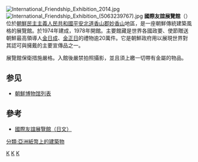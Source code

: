 {{coord|40|01|02|N|126|12|54|E|region:KP_type:landmark_source:kolossus-dewiki|display=title}}
{{not|国际友谊博物馆}}
[[File:International_Friendship_Exhibition_2014.jpg|thumb]]
[[File:International_Friendship_Exhibition_(5063239767).jpg|thumb]]
'''國際友誼展覽館'''（{{朝|국제친선전람관|國際親善展覽館}}）位於[[朝鮮民主主義人民共和國|朝鮮民主主義人民共和國]][[平安北道|平安北道]][[香山郡|香山郡]][[妙香山|妙香山]]地區，是一座朝鮮傳統建築風格的展覽館。於1974年建成，1978年開館。主要館藏是世界各國政要、使節贈送朝鮮最高領導人[[金日成|金日成]]、[[金正日|金正日]]的禮物逾20萬件。它是朝鮮政府用以展現世界對其認可與擁戴的主要宣傳品之一。

展覽館保衛措施嚴格。入館後嚴禁拍照攝影，並且須上繳一切帶有金屬的物品。

== 参见 ==

* [[朝鮮民主主義人民共和國博物馆列表|朝鮮博物馆列表]]

==參考==
* [https://web.archive.org/web/20130122030808/http://homepage3.nifty.com/worldtraveller/north_korea/kokusaishinzen.htm 國際友誼展覽館（日文）]

[[Category:文物博物馆|K]]
[[Category:朝鮮民主主義人民共和國博物館|K]]
[[Category:平安北道|K]]
[[分類:亞洲紙幣上的建築物|分類:亞洲紙幣上的建築物]]